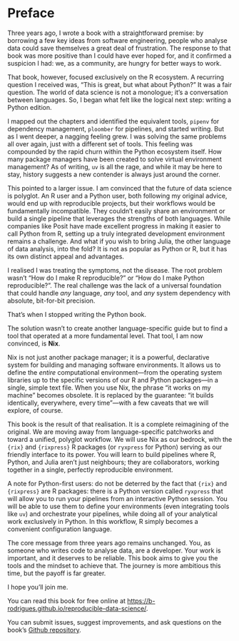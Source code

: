 # Preface {.unnumbered}

Three years ago, I wrote a book with a straightforward premise: by borrowing a
few key ideas from software engineering, people who analyse data could save
themselves a great deal of frustration. The response to that book was more
positive than I could have ever hoped for, and it confirmed a suspicion I had:
we, as a community, are hungry for better ways to work.

That book, however, focused exclusively on the R ecosystem. A recurring question
I received was, "This is great, but what about Python?" It was a fair question.
The world of data science is not a monologue; it’s a conversation between
languages. So, I began what felt like the logical next step: writing a Python
edition.

I mapped out the chapters and identified the equivalent tools, `pipenv` for
dependency management, `ploomber` for pipelines, and started writing. But as I
went deeper, a nagging feeling grew. I was solving the same problems all over
again, just with a different set of tools. This feeling was compounded by the
rapid churn within the Python ecosystem itself. How many package managers have
been created to solve virtual environment management? As of writing, `uv` is all
the rage, and while it may be here to stay, history suggests a new contender is
always just around the corner.

This pointed to a larger issue. I am convinced that the future of data science
is polyglot. An R user and a Python user, both following my original advice,
would end up with reproducible projects, but their workflows would be
fundamentally incompatible. They couldn't easily share an environment or build a
single pipeline that leverages the strengths of both languages. While companies
like Posit have made excellent progress in making it easier to call Python from
R, setting up a truly integrated development environment remains a challenge.
And what if you wish to bring Julia, the other language of data analysis, into
the fold? It is not as popular as Python or R, but it has its own distinct
appeal and advantages.

I realised I was treating the symptoms, not the disease. The root problem wasn't
"How do I make R reproducible?" or "How do I make Python reproducible?". The
real challenge was the lack of a universal foundation that could handle *any*
language, *any* tool, and *any* system dependency with absolute, bit-for-bit
precision.

That’s when I stopped writing the Python book.

The solution wasn't to create another language-specific guide but to find a tool
that operated at a more fundamental level. That tool, I am now convinced, is
**Nix**.

Nix is not just another package manager; it is a powerful, declarative system
for building and managing software environments. It allows us to define the
*entire* computational environment—from the operating system libraries up to the
specific versions of our R and Python packages—in a single, simple text file.
When you use Nix, the phrase "it works on my machine" becomes obsolete. It is
replaced by the guarantee: "it builds identically, everywhere, every time"—with
a few caveats that we will explore, of course.

This book is the result of that realisation. It is a complete reimagining of the
original. We are moving away from language-specific patchworks and toward a
unified, polyglot workflow. We will use Nix as our bedrock, with the `{rix}` and
`{rixpress}` R packages (or `ryxpress` for Python) serving as our friendly
interface to its power. You will learn to build pipelines where R, Python, and
Julia aren't just neighbours; they are collaborators, working together in a
single, perfectly reproducible environment.

A note for Python-first users: do not be deterred by the fact that `{rix}` and
`{rixpress}` are R packages: there is a Python version called `ryxpress` that
will allow you to run your pipelines from an interactive Python session. You
will be able to use them to define your environments (even integrating tools
like `uv`) and orchestrate your pipelines, while doing all of your analytical
work exclusively in Python. In this workflow, R simply becomes a convenient
configuration language.

The core message from three years ago remains unchanged. You, as someone who
writes code to analyse data, are a developer. Your work is important, and it
deserves to be reliable. This book aims to give you the tools and the mindset to
achieve that. The journey is more ambitious this time, but the payoff is far
greater.

I hope you’ll join me.

You can read this book for free online at
[https://b-rodrigues.github.io/reproducible-data-science/](https://b-rodrigues.github.io/reproducible-data-science/).

You can submit issues, suggest improvements, and ask questions on the book’s
[Github repository](https://github.com/b-rodrigues/reproducible-data-science).
